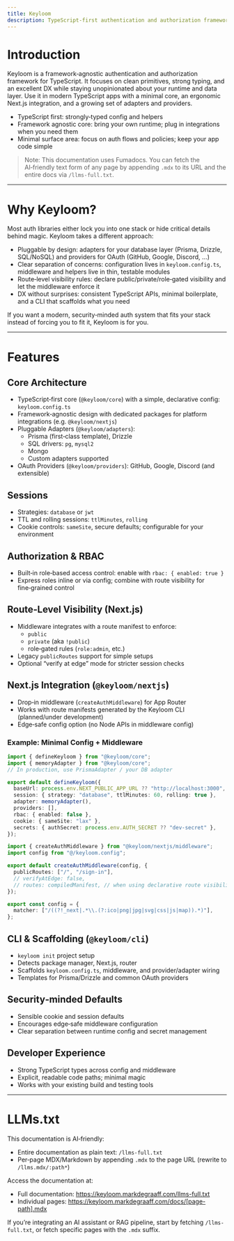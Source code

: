 ```yaml
---
title: Keyloom
description: TypeScript‑first authentication and authorization framework with pluggable adapters/providers, route‑level visibility, RBAC, and first‑class Next.js integration.
---
```


# Introduction

Keyloom is a framework‑agnostic authentication and authorization framework for TypeScript.
It focuses on clean primitives, strong typing, and an excellent DX while staying unopinionated about your runtime and data layer.
Use it in modern TypeScript apps with a minimal core, an ergonomic Next.js integration, and a growing set of adapters and providers.

- TypeScript first: strongly‑typed config and helpers
- Framework agnostic core: bring your own runtime; plug in integrations when you need them
- Minimal surface area: focus on auth flows and policies; keep your app code simple

> Note: This documentation uses Fumadocs. You can fetch the AI‑friendly text form of any page by appending `.mdx` to its URL and the entire docs via `/llms-full.txt`.

---

# Why Keyloom?

Most auth libraries either lock you into one stack or hide critical details behind magic. Keyloom takes a different approach:

- Pluggable by design: adapters for your database layer (Prisma, Drizzle, SQL/NoSQL) and providers for OAuth (GitHub, Google, Discord, …)
- Clear separation of concerns: configuration lives in `keyloom.config.ts`, middleware and helpers live in thin, testable modules
- Route‑level visibility rules: declare public/private/role‑gated visibility and let the middleware enforce it
- DX without surprises: consistent TypeScript APIs, minimal boilerplate, and a CLI that scaffolds what you need

If you want a modern, security‑minded auth system that fits your stack instead of forcing you to fit it, Keyloom is for you.

---

# Features

## Core Architecture

- TypeScript‑first core (`@keyloom/core`) with a simple, declarative config: `keyloom.config.ts`
- Framework‑agnostic design with dedicated packages for platform integrations (e.g. `@keyloom/nextjs`)
- Pluggable Adapters (`@keyloom/adapters`):
  - Prisma (first‑class template), Drizzle
  - SQL drivers: `pg`, `mysql2`
  - Mongo
  - Custom adapters supported
- OAuth Providers (`@keyloom/providers`): GitHub, Google, Discord (and extensible)

## Sessions

- Strategies: `database` or `jwt`
- TTL and rolling sessions: `ttlMinutes`, `rolling`
- Cookie controls: `sameSite`, secure defaults; configurable for your environment

## Authorization & RBAC

- Built‑in role‑based access control: enable with `rbac: { enabled: true }`
- Express roles inline or via config; combine with route visibility for fine‑grained control

## Route‑Level Visibility (Next.js)

- Middleware integrates with a route manifest to enforce:
  - `public`
  - `private` (aka `!public`)
  - role‑gated rules (`role:admin`, etc.)
- Legacy `publicRoutes` support for simple setups
- Optional “verify at edge” mode for stricter session checks

## Next.js Integration (`@keyloom/nextjs`)

- Drop‑in middleware (`createAuthMiddleware`) for App Router
- Works with route manifests generated by the Keyloom CLI (planned/under development)
- Edge‑safe config option (no Node APIs in middleware config)

### Example: Minimal Config + Middleware

```ts title="keyloom.config.ts"
import { defineKeyloom } from "@keyloom/core";
import { memoryAdapter } from "@keyloom/core";
// In production, use PrismaAdapter / your DB adapter

export default defineKeyloom({
  baseUrl: process.env.NEXT_PUBLIC_APP_URL ?? "http://localhost:3000",
  session: { strategy: "database", ttlMinutes: 60, rolling: true },
  adapter: memoryAdapter(),
  providers: [],
  rbac: { enabled: false },
  cookie: { sameSite: "lax" },
  secrets: { authSecret: process.env.AUTH_SECRET ?? "dev-secret" },
});
```

```ts title="middleware.ts"
import { createAuthMiddleware } from "@keyloom/nextjs/middleware";
import config from "@/keyloom.config";

export default createAuthMiddleware(config, {
  publicRoutes: ["/", "/sign-in"],
  // verifyAtEdge: false,
  // routes: compiledManifest, // when using declarative route visibility
});

export const config = {
  matcher: ["/((?!_next|.*\\.(?:ico|png|jpg|svg|css|js|map)).*)"],
};
```

## CLI & Scaffolding (`@keyloom/cli`)

- `keyloom init` project setup
- Detects package manager, Next.js, router
- Scaffolds `keyloom.config.ts`, middleware, and provider/adapter wiring
- Templates for Prisma/Drizzle and common OAuth providers

## Security‑minded Defaults

- Sensible cookie and session defaults
- Encourages edge‑safe middleware configuration
- Clear separation between runtime config and secret management

## Developer Experience

- Strong TypeScript types across config and middleware
- Explicit, readable code paths; minimal magic
- Works with your existing build and testing tools

---

# LLMs.txt

This documentation is AI‑friendly:

- Entire documentation as plain text: `/llms-full.txt`
- Per‑page MDX/Markdown by appending `.mdx` to the page URL (rewrite to `/llms.mdx/:path*`)

Access the documentation at:

- Full documentation: https://keyloom.markdegraaff.com/llms-full.txt
- Individual pages: https://keyloom.markdegraaff.com/docs/[page-path].mdx

If you’re integrating an AI assistant or RAG pipeline, start by fetching `/llms-full.txt`, or fetch specific pages with the `.mdx` suffix.
